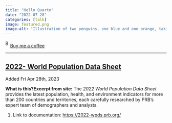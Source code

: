 ```yaml
---
title: "Hello Quarto"
date: "2022-07-28"
categories: [talk]
image: featured.png
image-alt: "Illustration of two penguins, one blue and one orange, taking a selfie with a selfie stick. The moon in the background looks like the Quarto logo."
---
```



<link href="https://fonts.googleapis.com/css?family=Cookie" rel="stylesheet"><a class="bmc-button" target="_blank" href="https://www.buymeacoffee.com/JoscelinRocha">![Buy me a coffee](https://cdn.buymeacoffee.com/buttons/bmc-new-btn-logo.svg){alt="Buy me a coffee" width="15" height="21"}Buy me a coffee</a>

------------------------------------------------------------------------


## [2022- World Population Data Sheet](https://2022-wpds.prb.org/)

Added Fri Apr 28th, 2023

**What is this?****Excerpt from site:** The *2022 World Population Data Sheet* provides the latest population, health, and environment indicators for more than 200 countries and territories, each carefully researched by PRB's expert team of demographers and analysts.

1.  Link to documentation: <https://2022-wpds.prb.org/>